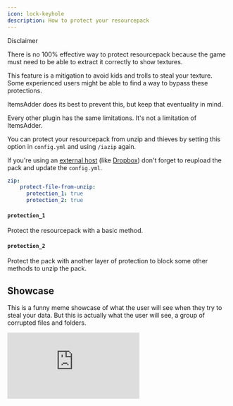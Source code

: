 ```yaml
---
icon: lock-keyhole
description: How to protect your resourcepack
---
```


<Warning>
Disclaimer

There is no 100% effective way to protect resourcepack because the game must need to be able to extract it correctly to show textures.

This feature is a mitigation to avoid kids and trolls to steal your texture.\
Some experienced users might be able to find a way to bypass these protections.

ItemsAdder does its best to prevent this, but keep that eventuality in mind.

Every other plugin has the same limitations. It's not a limitation of ItemsAdder.
</Warning>


You can protect your resourcepack from unzip and thieves by setting this option in `config.yml` and using `/iazip` again.

If you're using an [external host](/plugin-usage/resourcepack-hosting/) (like [Dropbox](/plugin-usage/resourcepack-hosting/resourcepack-on-dropbox)) don't forget to reupload the pack and update the `config.yml`.


```yaml config.yml lines icon="yaml"
zip:
    protect-file-from-unzip:
      protection_1: true
      protection_2: true
```


#### `protection_1`

Protect the resourcepack with a basic method.

#### `protection_2`

Protect the pack with another layer of protection to block some other methods to unzip the pack.

## Showcase

This is a funny meme showcase of what the user will see when they try to steal your data. But this is actually what the user will see, a group of corrupted files and folders.


<Frame>
  <iframe 
    className="w-full aspect-video rounded-xl" 
    src="https://www.youtube.com/embed/MhtEhoOuWV8" 
    title="YouTube video player" 
    frameBorder="0" 
    allow="accelerometer; autoplay; clipboard-write; encrypted-media; gyroscope; picture-in-picture" 
    allowFullScreen 
  />
</Frame>


## Protect self-host resourcepack from DDoS attacks


<Warning>
Available only on ItemsAdder 4.0.8
</Warning>


This feature is a mitigation to avoid kids and trolls to try to slowdown your server.


```yaml config.yml lines icon="yaml"
self-host:
  enabled: false
  server-ip: '127.0.0.1'
  pack-port: 8163
  append-port: true
  protection:
    block_non_game_requests: false
    rate_limit:
      enabled: true
      max_requests: 3
      period_seconds: 2
      cooldown:
        enabled: true
        duration_minutes: 30
        trigger_on_failed_times: 5
```


#### `protection`

This section contains security settings to prevent abuse and unauthorized requests.

***

#### `block_non_game_requests`

**Default:** `false`\
Blocks requests made by visiting the resource pack URL from a browser or an automated service (for example, a console command used to DDoS your server).

***

#### `rate_limit`

This setting helps prevent frequent requests that are likely automated, such as a DDoS attack.

**`enabled`**

**Default:** `true`\
Determines whether request rate limiting is active.

**`max_requests`**

**Default:** `3`\
The maximum number of allowed requests within the `period_seconds` timeframe before triggering restrictions.

**`period_seconds`**

**Default:** `2`\
The time window (in seconds) in which requests are counted. If a client exceeds `max_requests` within this period, it counts as a **failed attempt**.

***

#### `cooldown`

This section controls how long a client’s requests will be ignored after repeatedly failing the rate limit check.

**Example:**\
If a user sends more than **3 requests within 2 seconds**, and does this **5 times**, their future requests will be blocked for **30 minutes**.

**`enabled`**

**Default:** `true`\
Determines whether clients exceeding the request limit should be temporarily ignored.

**`duration_minutes`**

**Default:** `30`\
The duration (in minutes) for which the client’s requests will be ignored after exceeding the `trigger_on_failed_times` limit.

**`trigger_on_failed_times`**

**Default:** `5`\
The number of times a client can exceed the request limit within a short period before triggering the cooldown.
